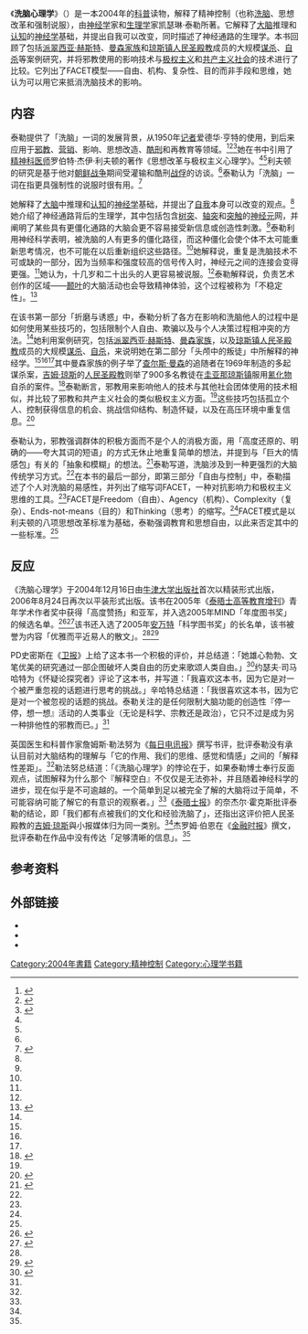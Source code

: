 {{Infobox book
| name          = 洗脑心理学
| title_orig    = {{lang|en|''Brainwashing: The Science of Thought Control''}}
| translator    =
| image         = Brainwashing The Science of Thought Control.jpg
| caption       = 封面
| author        = 凯瑟琳·泰勒
| illustrator   =
| cover_artist  =
| country       = {{GBR}}
| language      = 英语
| series        =
| subject       = [[洗脑|洗脑]]
| genre         = [[社会心理学|社会心理学]]
| publisher     = [[牛津大学出版社|牛津大学出版社]]
| pub_date      = 2004年7月16日
| chinese_pub_date = 2013年9月1日
| media_type    = 精装
| pages         = 336
| isbn          = 0-19-280496-0
| dewey         = 153.853 22
| congress      = BF633 .T39 2004
| oclc          = 56648968
| followed_by   =
}}
《'''洗脑心理学'''》（{{lang-en|''Brainwashing: The Science of Thought Control''}}）是一本2004年的[[大众科学|科普]]读物，解释了精神控制（也称[[洗脑|洗脑]]、思想改革和强制说服），由[[神经学|神经学]]家和[[生理学|生理学]]家凯瑟琳·泰勒所著。它解释了[[大脑|大脑]]推理和[[认知|认知]]的[[神经学|神经学]]基础，并提出自我可以改变，同时描述了神经通路的生理学。本书回顾了包括[[派翠西亚·赫斯特|派翠西亚·赫斯特]]、[[曼森家族|曼森家族]]和[[琼斯镇|琼斯镇]][[人民圣殿教|人民圣殿教]]成员的大规模[[谋杀|谋杀]]、[[自杀|自杀]]等案例研究，并将邪教使用的影响技术与[[极权主义|极权主义]]和[[共产主义社会|共产主义社会]]的技术进行了比较。它列出了FACET模型——自由、机构、复杂性、目的而非手段和思维，她认为可以用它来抵消洗脑技术的影响。

== 内容 ==
泰勒提供了「洗脑」一词的发展背景，从1950年[[记者|记者]]爱德华·亨特的使用，到后来应用于[[邪教|邪教]]、[[营销|营销]]、影响、思想改造、[[酷刑|酷刑]]和再教育等领域。<ref name="szimhart">{{cite journal  | last =Szimhart  | first =Joseph   | title =Thoughts on thought control  | journal =[[Skeptical_Inquirer|Skeptical Inquirer]]  | volume =29  | issue =4  | pages =56–57  | date =July–August 2005 }}</ref><ref name="hawkes">{{cite news | last =Hawkes  | first =Nigel  | title =Brainwashing by Kathleen Taylor  | work =[[The_Times|The Times]]  | publisher =Times Newspapers Ltd  | date =2004-11-27  | url =https://www.thetimes.co.uk/article/brainwashing-by-kathleen-taylor-wrzmk8rh2nw  | accessdate = 2021-02-03  | location=London}}</ref><ref name="lefanu">{{cite news   | last =Le Fanu  | first =James   | title =Make up your mind   | work =[[The_Daily_Telegraph|The Daily Telegraph]]  | publisher =Telegraph Media Group Limited  | date =2004-12-20  | url =https://www.telegraph.co.uk/arts/main.jhtml?xml=/arts/2004/12/19/botay19.xml&sSheet=/arts/2004/12/19/bomain.html  | accessdate = 2008-11-02 }}</ref>她在书中引用了[[精神科医师|精神科医师]]罗伯特·杰伊·利夫顿的著作《思想改革与极权主义心理学》。<ref name="szimhart" /><ref name="hawkes" />利夫顿的研究是基于他对[[朝鲜战争|朝鲜战争]]期间受灌输和酷刑[[战俘|战俘]]的访谈。<ref name="hawkes" />泰勒认为「洗脑」一词在指更具强制性的说服时很有用。<ref>{{cite news   | last =Radford  | first =Tim  | title =The science behind the news: Can you really brainwash a political candidate?  | work =[[The_Guardian|The Guardian]]  | publisher =Guardian News and Media Limited  | date =2004-11-25  }}</ref>

她解释了[[大脑|大脑]]中推理和[[认知|认知]]的[[神经学|神经学]]基础，并提出了[[自我|自我]]本身可以改变的观点。<ref name="szimhart" />她介绍了神经通路背后的生理学，其中包括包含[[树突|树突]]、[[轴突|轴突]]和[[突触|突触]]的[[神经元|神经元]]网，并阐明了某些具有更僵化通路的大脑会更不容易接受新信息或创造性刺激。<ref name="szimhart" />泰勒利用神经科学表明，被洗脑的人有更多的僵化路径，而这种僵化会使个体不太可能重新思考情况，也不可能在以后重新组织这些路径。<ref name="szimhart" />她解释说，重复是洗脑技术不可或缺的一部分，因为当频率和强度较高的信号传入时，神经元之间的连接会变得更强。<ref name="hawkes" />她认为，十几岁和二十出头的人更容易被说服。<ref name="hawkes" />泰勒解释说，负责艺术创作的区域——[[颞叶|颞叶]]的大脑活动也会导致精神体验，这个过程被称为「不稳定性」。<ref>{{cite news   | last =Caterson  | first =Simon  | title =Hell to pay when man bites God  | work =The Australian  | page =4  | date =2007-05-02  }}</ref>

在该书第一部分「折磨与诱惑」中，泰勒分析了各方在影响和洗脑他人的过程中是如何使用某些技巧的，包括限制个人自由、欺骗以及与个人决策过程相冲突的方法。<ref name="szimhart" />她利用案例研究，包括[[派翠西亚·赫斯特|派翠西亚·赫斯特]]、[[曼森家族|曼森家族]]，以及[[琼斯镇|琼斯镇]][[人民圣殿教|人民圣殿教]]成员的大规模[[谋杀|谋杀]]、[[自杀|自杀]]，来说明她在第二部分「头颅中的叛徒」中所解释的神经学。<ref name="szimhart" /><ref name="hawkes" /><ref name="lefanu" />其中曼森家族的例子举了[[查尔斯·曼森|查尔斯·曼森]]的追随者在1969年制造的多起谋杀案，[[吉姆·琼斯|吉姆·琼斯]]的[[人民圣殿教|人民圣殿教]]则举了900多名教徒在[[圭亚那|圭亚那]][[琼斯镇|琼斯镇]]服用[[氰化物|氰化物]]自杀的案件。<ref name="smith">{{cite news   | last =Smith  | first =PD  | title =The Guardian: Review: Paperbacks: Non-fiction: Brainwashing : The Science of Thought Control, by Kathleen Taylor  | work =[[The_Guardian|The Guardian]]|publisher=Guardian News and Media Limited | date =2006-10-28 }}</ref>泰勒断言，邪教用来影响他人的技术与其他社会团体使用的技术相似，并比较了邪教和共产主义社会的类似极权主义方面。<ref name="hawkes" />这些技巧包括孤立个人、控制获得信息的机会、挑战信仰结构、制造怀疑，以及在高压环境中重复信息。<ref name="jha">{{cite news  | last =Jha  | first =Alok  | title =Where belief is born: Scientists have begun to look in a different way at how the brain creates the convictions that mould our relationships and inform our behaviour. Alok Jha reports  | work =[[The_Guardian|The Guardian]]  | publisher =Guardian News and Media Limited  | date =2005-06-30  | url =https://www.theguardian.com/science/2005/jun/30/psychology.neuroscience  | accessdate =2008-11-02  | archive-date =2021-02-11  | archive-url =https://web.archive.org/web/20210211032934/http://www.theguardian.com/science/2005/jun/30/psychology.neuroscience  | dead-url =no  }}</ref>

泰勒认为，邪教强调群体的积极方面而不是个人的消极方面，用「高度还原的、明确的——夸大其词的短语」的方式无休止地重复简单的想法，并提到与「巨大的情感包」有关的「抽象和模糊」的想法。<ref name="burne">{{cite news   | last =Burne  | first =Jerome   | title =How to win friends and influence people  | work =[[Financial_Times|Financial Times]]  | page =30  | publisher =The Financial Times Limited  | date =2004-12-18  }}</ref>泰勒写道，洗脑涉及到一种更强烈的大脑传统学习方式。<ref name="jha" />在本书的最后一部分，即第三部分「自由与控制」中，泰勒描述了个人对洗脑的易感性，并列出了缩写词FACET，一种对抗影响力和极权主义思维的工具。<ref name="szimhart" />FACET是Freedom（自由）、Agency（机构）、Complexity（复杂）、Ends-not-means（目的）和Thinking（思考）的缩写。<ref name="szimhart" />FACET模式是以利夫顿的八项思想改革标准为基础，泰勒强调教育和思想自由，以此来否定其中的一些标准。<ref name="szimhart" />

== 反应 ==
《洗脑心理学》于2004年12月16日由[[牛津大学出版社|牛津大学出版社]]首次以精装形式出版，2006年8月24日再次以平装形式出版。该书在2005年《[[泰晤士高等教育增刊|泰晤士高等教育增刊]]》青年学术作者奖中获得「高度赞扬」和亚军，并入选2005年MIND「年度图书奖」的候选名单。<ref name="intergroup">{{cite journal  | last =Taylor  | first =Kathleen E.  | title =Intergroup atrocities in war: a neuroscientific perspective   | journal =Medicine, Conflict and Survival   | volume =22  | issue =3  | pages =230–244  | date =July 2006  | doi =10.1080/13623690600772592   | pmid =16961124  |issn=1743-9396  }}</ref><ref name="longlisted">{{cite web  | title =Brainwashing: The Science of Thought Control - By Kathleen Taylor - Longlisted, General Prize 2005  | work =The Royal Society  | publisher =royalsociety.org  | url =http://royalsociety.org/book.asp?id=6591  | accessdate = 2008-11-01 |archiveurl = https://web.archive.org/web/20080610003558/http://royalsociety.org/book.asp?id=6591 |archivedate = 2008-06-10|dead-url=yes}}</ref>该书还入选了2005年[[赛诺菲|安万特]]「科学图书奖」的长名单，该书被誉为内容「优雅而平近易人的散文」。<ref name="longlisted" /><ref>{{cite news  | last =Staff  | title =Aventis Prizes 2005 - Special Reports  | work =[[The_Guardian|The Guardian]]  | publisher =Guardian News and Media Limited  | year =2005  | url =http://books.guardian.co.uk/aventis2005/0,,1430732,00.html  | accessdate =2008-11-02  | archive-date =2012-09-12  | archive-url =https://www.webcitation.org/6AcxbcpVi?url=http://books.guardian.co.uk/aventis2005/0,,1430732,00.html  | dead-url =no  }}</ref>

PD史密斯在《[[卫报|卫报]]》上给了这本书一个积极的评价，并总结道：「她雄心勃勃、文笔优美的研究通过一部企图破坏人类自由的历史来歌颂人类自由。」<ref name="smith">{{cite news   | last =Smith  | first =PD  | title =The Guardian: Review: Paperbacks: Non-fiction: Brainwashing : The Science of Thought Control, by Kathleen Taylor  | work =[[The_Guardian|The Guardian]]|publisher=Guardian News and Media Limited | date =2006-10-28 }}</ref>约瑟夫·司马哈特为《怀疑论探究者》评论了这本书，并写道：「我喜欢这本书，因为它是对一个被严重忽视的话题进行思考的挑战。」辛哈特总结道：「我很喜欢这本书，因为它是对一个被忽视的话题的挑战。泰勒关注的是任何限制大脑功能的创造性『停一停，想一想』活动的人类事业（无论是科学、宗教还是政治），它只不过是成为另一种排他性的邪教而已。」<ref name="szimhart" />

英国医生和科普作家詹姆斯·勒法努为《[[每日电讯报|每日电讯报]]》撰写书评，批评泰勒没有承认目前对大脑结构的理解与「它的作用、我们的思维、感觉和情感」之间的「解释性差距」。<ref name="lefanu" />勒法努总结道：「《洗脑心理学》的悖论在于，如果泰勒博士奉行反面观点，试图解释为什么那个『解释空白』不仅仅是无法弥补，并且随着神经科学的进步，现在似乎是不可逾越的。一个简单到足以被完全了解的大脑将过于简单，不可能容纳可能了解它的有意识的观察者。」<ref name="lefanu" />《[[泰晤士报|泰晤士报]]》的奈杰尔·霍克斯批评泰勒的结论，即「我们都有点被我们的文化和经验洗脑了」，还指出这评价把人民圣殿教的[[吉姆·琼斯|吉姆·琼斯]]與小报媒体归为同一类别。<ref name="hawkes" />杰罗姆·伯恩在《[[金融时报_(英国)|金融时报]]》撰文，批评泰勒在作品中没有传达「足够清晰的信息」。<ref name="burne" />

== 参考资料 ==
{{Reflist|2}}

== 外部链接 ==
* {{cite web  | title =Dr. Kathleen Taylor  | publisher =[[Oxford_University|Oxford University]], Department of [[Physiology|Physiology]], [[Anatomy|Anatomy]] and [[Genetics|Genetics]]  | url =http://www.physiol.ox.ac.uk/~ket/  | access-date =2021-02-01  | archive-date =2019-10-14  | archive-url =https://web.archive.org/web/20191014054304/https://www.physiol.ox.ac.uk/~ket/  | dead-url =yes  }}
* {{cite web  | title =Brainwashing  | work =Dr. Kathleen Taylor - Oxford University  | publisher =[[Oxford_University|Oxford University]], Department of [[Physiology|Physiology]], [[Anatomy|Anatomy]] and [[Genetics|Genetics]]  | url =http://www.physiol.ox.ac.uk/~ket/bw.htm  | access-date =2021-02-01  | archive-date =2019-10-14  | archive-url =https://web.archive.org/web/20191014023004/https://www.physiol.ox.ac.uk/~ket/bw.htm  | dead-url =no  }}
* {{cite web  | title =Kathleen Taylor - Brainwashing: The Science of Thought Control  | work =Meet the Author USA  | publisher =Meet the Author Ltd  | year =2008  | url =http://www.meettheauthor.com/bookbites/1772.html  | access-date =2021-02-01  | archive-date =2020-01-16  | archive-url =https://web.archive.org/web/20200116094539/http://www.meettheauthor.com/bookbites/1772.html  | dead-url =yes  }}

{{Horizontal psychology}}
{{Portal bar|心理学}}

[[Category:2004年書籍|Category:2004年書籍]]
[[Category:精神控制|Category:精神控制]]
[[Category:心理学书籍|Category:心理学书籍]]